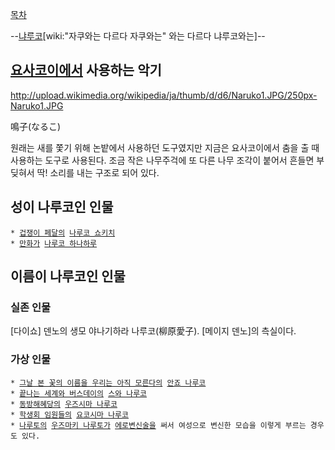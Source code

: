 [[목차]]

--[[냐루코]][wiki:"자쿠와는 다르다 자쿠와는" 와는 다르다 냐루코와는]--

== [[요사코이]]에서 사용하는 악기 ==
http://upload.wikimedia.org/wikipedia/ja/thumb/d/d6/Naruko1.JPG/250px-Naruko1.JPG

鳴子(なるこ)

원래는 새를 쫓기 위해 논밭에서 사용하던 도구였지만 지금은 요사코이에서 춤을 출 때 사용하는 도구로 사용된다. 조금 작은 나무주걱에 또 다른 나무 조각이 붙어서 흔들면 부딪혀서 딱! 소리를 내는 구조로 되어 있다.

== 성이 나루코인 인물 ==
 * [[겁쟁이 페달]]의 [[나루코 쇼키치]]
 * [[만화가]] [[나루코 하나하루]]

== 이름이 나루코인 인물 ==
=== 실존 인물 ===
[다이쇼] 덴노의 생모 야나기하라 나루코(柳原愛子). [메이지 덴노]의 측실이다.

=== 가상 인물 ===
 * [[그날 본 꽃의 이름을 우리는 아직 모른다]]의 [[안죠 나루코]]
 * [[끝나는 세계와 버스데이]]의 [[스와 나루코]]
 * [[동방해혜당]]의 [[우즈시마 나루코]]
 * [[학생회 임원들]]의 [[요코시마 나루코]]
 * [[나루토]]의 [[우즈마키 나루토]]가 [[에로변신술]]을 써서 여성으로 변신한 모습을 이렇게 부르는 경우도 있다.
